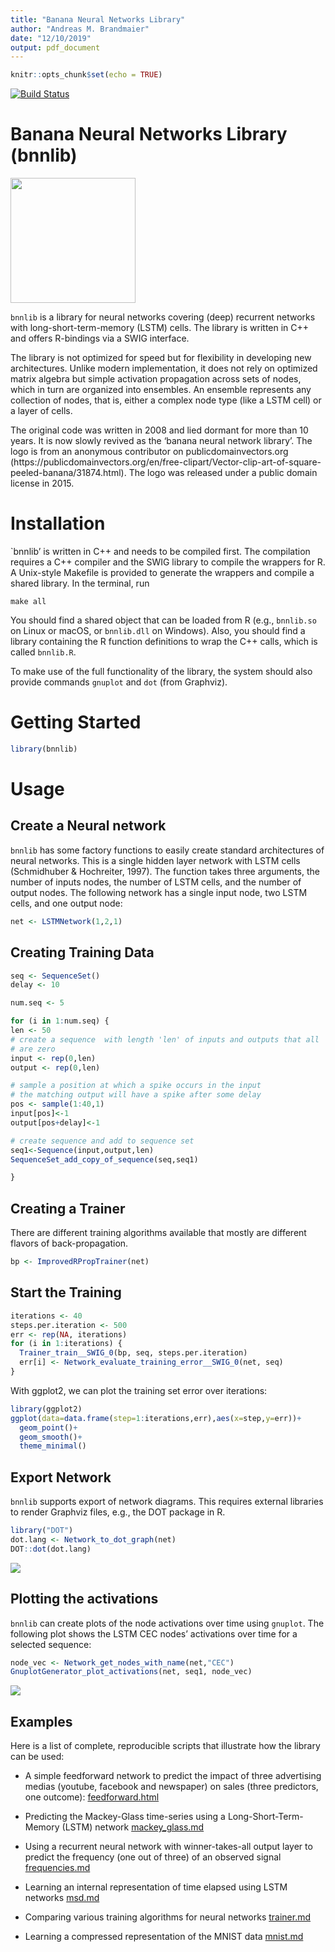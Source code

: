 ```yaml
---
title: "Banana Neural Networks Library"
author: "Andreas M. Brandmaier"
date: "12/10/2019"
output: pdf_document
---
```


```r
knitr::opts_chunk$set(echo = TRUE)
```

[![Build Status](https://travis-ci.com/brandmaier/bnnlib.svg?branch=master)](https://travis-ci.com/brandmaier/bnnlib)

# Banana Neural Networks Library (bnnlib)

![](img/Abstract-Banana.png){width=200px}

`bnnlib` is a library for neural networks covering (deep) recurrent networks with long-short-term-memory (LSTM) cells. The library is written in C++ and offers R-bindings via a SWIG interface. 

The library is not optimized for speed but for flexibility in developing new architectures. Unlike modern implementation, it does not rely on optimized matrix algebra but simple activation propagation across sets of nodes, which in turn are organized into ensembles. An ensemble represents any collection of nodes, that is, either a complex node type (like a LSTM cell) or a layer of cells.

The original code was written in 2008 and lied dormant for more than 10 years. It is now slowly revived as the 'banana neural network library'. The logo is from an anonymous contributor on publicdomainvectors.org (https://publicdomainvectors.org/en/free-clipart/Vector-clip-art-of-square-peeled-banana/31874.html). The logo was released under a public domain license in 2015.

# Installation

`bnnlib' is written in C++ and needs to be compiled first. The compilation requires a C++ compiler and the SWIG library to compile the wrappers for R. A Unix-style Makefile is provided to generate the wrappers and compile a shared library. In the terminal, run

```{}
make all
```

You should find a shared object that can be loaded from R (e.g., `bnnlib.so` on Linux or macOS, or `bnnlib.dll` on Windows). Also, you should find a library containing the R function definitions to wrap the C++ calls, which is called `bnnlib.R`.

To make use of the full functionality of the library, the system should also provide commands `gnuplot` and `dot` (from Graphviz).

# Getting Started

```r
library(bnnlib)
```

# Usage

## Create a Neural network

`bnnlib` has some factory functions to easily create standard architectures of neural networks. This is a single hidden layer network with LSTM cells (Schmidhuber & Hochreiter, 1997). The function takes three arguments, the number of inputs nodes, the number of LSTM cells, and the number of output nodes. The following network has a single input node, two LSTM cells, and one output node:

```r
net <- LSTMNetwork(1,2,1)
```

## Creating Training Data

```r

seq <- SequenceSet()
delay <- 10

num.seq <- 5

for (i in 1:num.seq) {
len <- 50
# create a sequence  with length 'len' of inputs and outputs that all
# are zero
input <- rep(0,len)
output <- rep(0,len)

# sample a position at which a spike occurs in the input
# the matching output will have a spike after some delay
pos <- sample(1:40,1)
input[pos]<-1
output[pos+delay]<-1

# create sequence and add to sequence set
seq1<-Sequence(input,output,len)
SequenceSet_add_copy_of_sequence(seq,seq1)

}
```

## Creating a Trainer

There are different training algorithms available that mostly are different flavors of back-propagation.

```r
bp <- ImprovedRPropTrainer(net)
```

## Start the Training

```r
iterations <- 40
steps.per.iteration <- 500
err <- rep(NA, iterations)
for (i in 1:iterations) {
  Trainer_train__SWIG_0(bp, seq, steps.per.iteration)
  err[i] <- Network_evaluate_training_error__SWIG_0(net, seq)
}
```

With ggplot2, we can plot the training set error over iterations:

```r
library(ggplot2)
ggplot(data=data.frame(step=1:iterations,err),aes(x=step,y=err))+
  geom_point()+
  geom_smooth()+
  theme_minimal()
```

## Export Network

`bnnlib` supports export of network diagrams. This requires external libraries to render Graphviz files, e.g., the DOT package in R.

```r
library("DOT")
dot.lang <- Network_to_dot_graph(net)
DOT::dot(dot.lang)
```

![](img/testfile.svg)

## Plotting the activations

`bnnlib` can create plots of the node activations over time using `gnuplot`. The following plot shows the LSTM CEC nodes' activations over time for a selected sequence:

```r
node_vec <- Network_get_nodes_with_name(net,"CEC")
GnuplotGenerator_plot_activations(net, seq1, node_vec)
```

![](img/gnuplot-example1.png)


## Examples

Here is a list of complete, reproducible scripts that illustrate how the library can be used:

- A simple feedforward network to predict the impact of three advertising medias (youtube, facebook and newspaper) on sales (three predictors, one outcome): [feedforward.html](examples/feedforward.md)

- Predicting the Mackey-Glass time-series using a Long-Short-Term-Memory (LSTM) network [mackey_glass.md](examples/mackey_glass.md)

- Using a recurrent neural network with winner-takes-all output layer to predict the frequency (one out of three) of an observed signal [frequencies.md](examples/frequencies.md)

- Learning an internal representation of time elapsed using LSTM networks
  [msd.md](examples/msd.md)

- Comparing various training algorithms for neural networks
  [trainer.md](/examples/trainer.md)
  
- Learning a compressed representation of the MNIST data
  [mnist.md](/examples/mnist.md)

